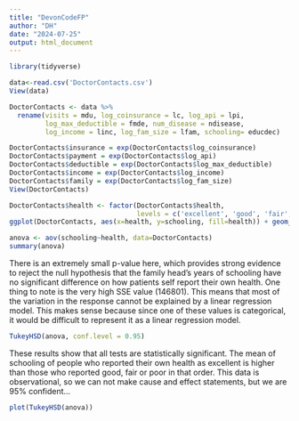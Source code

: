 ```yaml
---
title: "DevonCodeFP"
author: "DH"
date: "2024-07-25"
output: html_document
---
```


```r
library(tidyverse)
```

```r
data<-read.csv('DoctorContacts.csv')
View(data)
```

```r
DoctorContacts <- data %>%
  rename(visits = mdu, log_coinsurance = lc, log_api = lpi,
         log_max_deductible = fmde, num_disease = ndisease,
         log_income = linc, log_fam_size = lfam, schooling= educdec)
```

```r
DoctorContacts$insurance = exp(DoctorContacts$log_coinsurance)
DoctorContacts$payment = exp(DoctorContacts$log_api)
DoctorContacts$deductible = exp(DoctorContacts$log_max_deductible)
DoctorContacts$income = exp(DoctorContacts$log_income)
DoctorContacts$family = exp(DoctorContacts$log_fam_size)
View(DoctorContacts)
```

```r
DoctorContacts$health <- factor(DoctorContacts$health, 
                                levels = c('excellent', 'good', 'fair', 'poor'))
ggplot(DoctorContacts, aes(x=health, y=schooling, fill=health)) + geom_boxplot()
```

```r
anova <- aov(schooling~health, data=DoctorContacts)
summary(anova)
```
There is an extremely small p-value here, which provides strong evidence to
reject the null hypothesis that the family head's years of schooling have no 
significant difference on how patients self report their own health.
One thing to note is the very high SSE value (146801). This means that most of
the variation in the response cannot be explained by a linear regression model.
This makes sense because since one of these values is categorical, it would be
difficult to represent it as a linear regression model.

```r
TukeyHSD(anova, conf.level = 0.95)
```
These results show that all tests are statistically significant. The mean of
schooling of people who reported their own health as excellent is higher than
those who reported good, fair or poor in that order.
This data is observational, so we can not make cause and effect statements,
but we are 95% confident...

```r
plot(TukeyHSD(anova))
```


